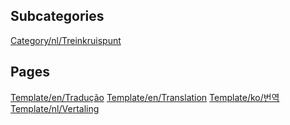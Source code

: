 
== Subcategories ==
[[Category/nl/Treinkruispunt]]

== Pages ==
[[Template/en/Tradução]]
[[Template/en/Translation]]
[[Template/ko/번역]]
[[Template/nl/Vertaling]]
